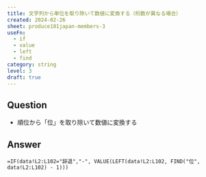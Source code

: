 ```yaml
---
title: 文字列から単位を取り除いて数値に変換する（桁数が異なる場合）
created: 2024-02-26
sheet: produce101japan-members-3
useFn:
  - if
  - value
  - left
  - find
category: string
level: 3
draft: true
---
```


## Question

- 順位から「位」を取り除いて数値に変換する

## Answer

```
=IF(data!L2:L102="辞退","-", VALUE(LEFT(data!L2:L102, FIND("位", data!L2:L102) - 1)))
```
